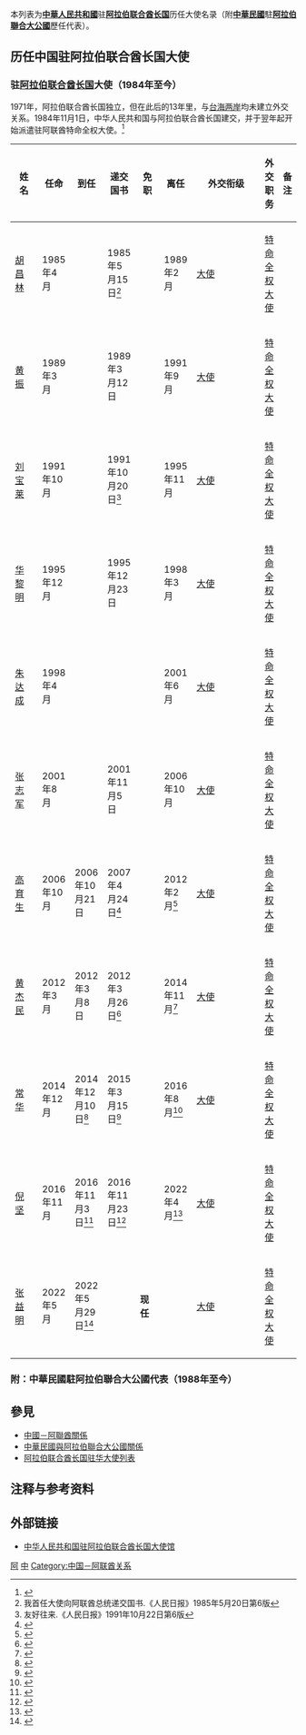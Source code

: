 {{noteTA
|G1=country
}}
本列表为'''[[中華人民共和國|中華人民共和國]]'''驻'''[[阿拉伯联合酋长国|阿拉伯联合酋长国]]'''历任大使名录（附'''[[中華民國|中華民國]]'''駐'''[[阿拉伯聯合大公國|阿拉伯聯合大公國]]'''歷任代表）。

== 历任中国驻阿拉伯联合酋长国大使 ==
=== {{PRC}}驻[[阿拉伯联合酋长国|阿拉伯联合酋长国]]大使（1984年至今） ===
1971年，阿拉伯联合酋长国独立，但在此后的13年里，与[[台海兩岸|台海两岸]]均未建立外交关系。1984年11月1日，中华人民共和国与阿拉伯联合酋长国建交，并于翌年起开始派遣驻阿联酋特命全权大使。<ref>{{cite web|url=http://www.fmprc.gov.cn/web/ziliao_674904/wjrw_674925/2167_674935/yz/t9154.shtml|title=驻阿拉伯联合酋长国历任大使|publisher=中华人民共和国外交部|accessdate=2017-10-27|archive-date=2017-10-28|archive-url=https://web.archive.org/web/20171028042744/http://www.fmprc.gov.cn/web/ziliao_674904/wjrw_674925/2167_674935/yz/t9154.shtml|dead-url=no}}</ref>
{| class="wikitable"
|-
! width=12% |姓名
! width=10% |任命
! width=10% |到任
! width=10% |递交国书
! width=10% |免职
! width=10% |离任
! width=8% |外交衔级
! width=10% |外交职务
! width=13% colspan="2" |备注
|-
| [[胡昌林|胡昌林]]
| 1985年4月
|
| 1985年5月15日<ref>我首任大使向阿联酋总统递交国书.《人民日报》1985年5月20日第6版</ref>
|
| 1989年2月
| [[大使|大使]]
| [[特命全权大使|特命全权大使]]
|
|-
| [[黄振|黄振]]
| 1989年3月
|
| 1989年3月12日
|
| 1991年9月
| [[大使|大使]]
| [[特命全权大使|特命全权大使]]
|
|-
| [[刘宝莱|刘宝莱]]
| 1991年10月
|
| 1991年10月20日<ref>友好往来.《人民日报》1991年10月22日第6版</ref>
|
| 1995年11月
| [[大使|大使]]
| [[特命全权大使|特命全权大使]]
|
|-
| [[华黎明|华黎明]]
| 1995年12月
|
| 1995年12月23日
|
| 1998年3月
| [[大使|大使]]
| [[特命全权大使|特命全权大使]]
|
|-
| [[朱达成|朱达成]]
| 1998年4月
|
|
|
| 2001年6月
| [[大使|大使]]
| [[特命全权大使|特命全权大使]]
|
|-
| [[张志军_(1946年)|张志军]]
| 2001年8月
|
| 2001年11月5日
|
| 2006年10月
| [[大使|大使]]
| [[特命全权大使|特命全权大使]]
|
|-
| [[高育生|高育生]]
| 2006年10月
| 2006年10月21日
| 2007年4月24日<ref>{{Cite web |url=http://ae.china-embassy.org/chn/xwdt/t313945.htm |title=高育生大使向阿联酋总统哈利法递交国书 |accessdate=2018-12-20 |archive-date=2018-12-20 |archive-url=https://web.archive.org/web/20181220230222/http://ae.china-embassy.org/chn/xwdt/t313945.htm |dead-url=no }}</ref>
|
| 2012年2月<ref>{{Cite web |url=http://ae.china-embassy.org/chn/xwdt/t909056.htm |title=驻阿联酋大使高育生向阿联酋副总统兼总理、迪拜酋长穆罕默德辞行 |accessdate=2018-12-20 |archive-date=2012-03-08 |archive-url=https://web.archive.org/web/20120308014845/http://ae.china-embassy.org/chn/xwdt/t909056.htm |dead-url=no }}</ref>
| [[大使|大使]]
| [[特命全权大使|特命全权大使]]
|
|-
| [[黄杰民|黄杰民]]
| 2012年3月
| 2012年3月8日
| 2012年3月26日<ref>{{Cite web |url=http://ae.china-embassy.org/chn/xwdt/t918079.htm |title=中国新任驻阿联酋大使黄杰民向阿联酋总统递交国书 |accessdate=2018-12-20 |archive-date=2012-06-22 |archive-url=https://web.archive.org/web/20120622024032/http://ae.china-embassy.org/chn/xwdt/t918079.htm |dead-url=no }}</ref>
|
| 2014年11月<ref>{{Cite web |url=http://ae.china-embassy.org/chn/xwdt/t1209586.htm |title=阿联酋外长阿卜杜拉代表总统向黄杰民大使授勋 |accessdate=2018-12-20 |archive-date=2018-12-20 |archive-url=https://web.archive.org/web/20181220230446/http://ae.china-embassy.org/chn/xwdt/t1209586.htm |dead-url=no }}</ref>
| [[大使|大使]]
| [[特命全权大使|特命全权大使]]
|
|-
| [[常华|常华]]
| 2014年12月
| 2014年12月10日<ref>{{Cite web |url=http://ae.china-embassy.org/chn/xwdt/t1218440.htm |title=驻阿联酋大使常华向阿外交部次长穆罕默德递交国书副本 |accessdate=2018-12-20 |archive-date=2018-12-20 |archive-url=https://web.archive.org/web/20181220232334/http://ae.china-embassy.org/chn/xwdt/t1218440.htm |dead-url=no }}</ref>
| 2015年3月15日<ref>{{Cite web |url=http://ae.china-embassy.org/chn/xwdt/t1245749.htm |title=驻阿联酋大使常华递交国书 |accessdate=2018-12-20 |archive-date=2015-04-21 |archive-url=https://web.archive.org/web/20150421225415/http://ae.china-embassy.org/chn/xwdt/t1245749.htm |dead-url=no }}</ref>
|
| 2016年8月<ref>{{Cite web |url=http://ae.china-embassy.org/chn/xwdt/t1390075.htm |title=阿联酋外交与国际合作部为常华大使举行告别招待会 |accessdate=2018-12-20 |archive-date=2018-12-20 |archive-url=https://web.archive.org/web/20181220230616/http://ae.china-embassy.org/chn/xwdt/t1390075.htm |dead-url=no }}</ref>
| [[大使|大使]]
| [[特命全权大使|特命全权大使]]
|
|-
| [[倪坚|倪坚]]
| 2016年11月
| 2016年11月3日<ref>{{Cite web |url=http://ae.china-embassy.org/chn/xwdt/t1413235.htm |title=驻阿联酋大使倪坚向阿外交与国际合作部次长穆罕默德递交国书副本 |accessdate=2018-12-20 |archive-date=2018-12-20 |archive-url=https://web.archive.org/web/20181220230334/http://ae.china-embassy.org/chn/xwdt/t1413235.htm |dead-url=no }}</ref>
| 2016年11月23日<ref>{{Cite web |url=http://ae.china-embassy.org/chn/xwdt/t1418423.htm |title=驻阿联酋大使倪坚递交国书 |accessdate=2018-12-20 |archive-date=2018-12-20 |archive-url=https://web.archive.org/web/20181220230223/http://ae.china-embassy.org/chn/xwdt/t1418423.htm |dead-url=no }}</ref>
|
| 2022年4月<ref>{{cite web |title=驻阿联酋大使倪坚离任拜会阿联酋高层政要并获授一级独立勋章 |url=http://ae.china-embassy.gov.cn/chn/xwdt/202204/t20220410_10666376.htm |website=中华人民共和国驻阿拉伯联合酋长国大使馆|date=2022-04-10|accessdate=2022-05-03}}</ref>
| [[大使|大使]]
| [[特命全权大使|特命全权大使]]
|
|-
| [[张益明|张益明]]
| 2022年5月
| 2022年5月29日<ref>{{Cite Web|url=http://ae.china-embassy.gov.cn/chn/xwdt/202205/t20220529_10694133.htm|title=中国驻阿联酋大使张益明抵阿履新|date=2022-05-29|accessdate=2022-05-29|website=中华人民共和国驻阿拉伯联合酋长国大使馆}}</ref>
|
| '''现任'''
|
| [[大使|大使]]
| [[特命全权大使|特命全权大使]]
|
|}

===附：中華民國駐阿拉伯聯合大公國代表（1988年至今）===
{{see also|中華民國駐阿拉伯聯合大公國代表列表}}

== 參見 ==
* [[中國－阿聯酋關係|中國－阿聯酋關係]]
* [[中華民國與阿拉伯聯合大公國關係|中華民國與阿拉伯聯合大公國關係]]
* [[阿拉伯联合酋长国驻华大使列表|阿拉伯联合酋长国驻华大使列表]]

== 注释与参考资料 ==
{{reflist|2}}

== 外部链接 ==
* [http://ae.china-embassy.gov.cn/chn/ 中华人民共和国驻阿拉伯联合酋长国大使馆]{{zh-hans icon}}{{en icon}}

{{中国驻外大使|共和國}}

[[Category:中国驻外大使列表|阿]]
[[Category:驻阿联酋大使列表|中]]
[[Category:中国－阿联酋关系|Category:中国－阿联酋关系]]